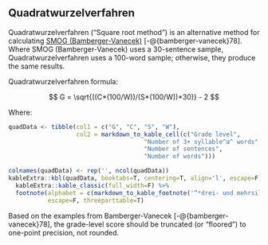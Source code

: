 ## Quadratwurzelverfahren\index{Quadratwurzelverfahren|(ii} {#sec-qu-bamberger-vanecek}

Quadratwurzelverfahren ("Square root method") is an alternative method for calculating [SMOG (Bamberger-Vanecek)](#sec-smog-bamberger-vanecek)\index{SMOG!variations!Quadratwurzelverfahren (German)} [-@{bamberger-vanecek}78]. Where SMOG (Bamberger-Vanecek) uses a 30-sentence sample, Quadratwurzelverfahren uses a 100-word sample; otherwise, they produce the same results.

Quadratwurzelverfahren formula:

$$
G = \sqrt{((C*(100/W))/(S*(100/W))*30)} - 2
$$

Where:

```r
quadData <- tibble(col1 = c("G", "C", "S", "W"),
                   col2 = markdown_to_kable_cell(c("Grade level",
                                      "Number of 3+ syllable^a^ words",
                                      "Number of sentences",
                                      "Number of words")))

colnames(quadData) <- rep('', ncol(quadData))
kableExtra::kbl(quadData, booktabs=T, centering=T, align='l', escape=F) %>%
  kableExtra::kable_classic(full_width=F) %>%
  footnote(alphabet = c(markdown_to_kable_footnote('“*drei- und mehrsilbigen*”')),
           escape=F, threeparttable=T)
```

::: {.notesection data-latex=""}
Based on the examples from Bamberger-Vanecek [-@{bamberger-vanecek}78], the grade-level score should be truncated (or "floored") to one-point precision, not rounded.
\index{Quadratwurzelverfahren|)}
:::

\newpage
